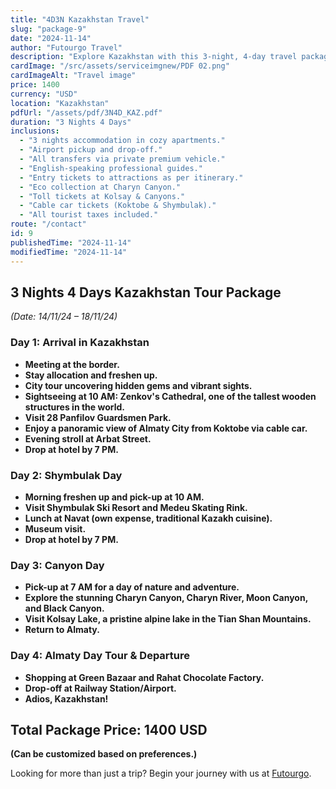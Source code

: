 ```yaml
---
title: "4D3N Kazakhstan Travel"
slug: "package-9"
date: "2024-11-14"
author: "Futourgo Travel"
description: "Explore Kazakhstan with this 3-night, 4-day travel package. Discover breathtaking landscapes, cultural wonders, and exciting adventures."
cardImage: "/src/assets/serviceimgnew/PDF 02.png"
cardImageAlt: "Travel image"
price: 1400
currency: "USD"
location: "Kazakhstan"
pdfUrl: "/assets/pdf/3N4D_KAZ.pdf"
duration: "3 Nights 4 Days"
inclusions:
  - "3 nights accommodation in cozy apartments."
  - "Airport pickup and drop-off."
  - "All transfers via private premium vehicle."
  - "English-speaking professional guides."
  - "Entry tickets to attractions as per itinerary."
  - "Eco collection at Charyn Canyon."
  - "Toll tickets at Kolsay & Canyons."
  - "Cable car tickets (Koktobe & Shymbulak)."
  - "All tourist taxes included."
route: "/contact"
id: 9
publishedTime: "2024-11-14"
modifiedTime: "2024-11-14"
---
```


## 3 Nights 4 Days Kazakhstan Tour Package  
*(Date: 14/11/24 – 18/11/24)*  

### Day 1: Arrival in Kazakhstan  
- **Meeting at the border.**  
- **Stay allocation and freshen up.**  
- **City tour uncovering hidden gems and vibrant sights.**  
- **Sightseeing at 10 AM: Zenkov's Cathedral, one of the tallest wooden structures in the world.**  
- **Visit 28 Panfilov Guardsmen Park.**  
- **Enjoy a panoramic view of Almaty City from Koktobe via cable car.**  
- **Evening stroll at Arbat Street.**  
- **Drop at hotel by 7 PM.**  

### Day 2: Shymbulak Day  
- **Morning freshen up and pick-up at 10 AM.**  
- **Visit Shymbulak Ski Resort and Medeu Skating Rink.**  
- **Lunch at Navat (own expense, traditional Kazakh cuisine).**  
- **Museum visit.**  
- **Drop at hotel by 7 PM.**  

### Day 3: Canyon Day  
- **Pick-up at 7 AM for a day of nature and adventure.**  
- **Explore the stunning Charyn Canyon, Charyn River, Moon Canyon, and Black Canyon.**  
- **Visit Kolsay Lake, a pristine alpine lake in the Tian Shan Mountains.**  
- **Return to Almaty.**  

### Day 4: Almaty Day Tour & Departure  
- **Shopping at Green Bazaar and Rahat Chocolate Factory.**  
- **Drop-off at Railway Station/Airport.**  
- **Adios, Kazakhstan!**  

## Total Package Price: 1400 USD  
**(Can be customized based on preferences.)**  

Looking for more than just a trip? Begin your journey with us at [Futourgo](https://www.futourgo.com).
